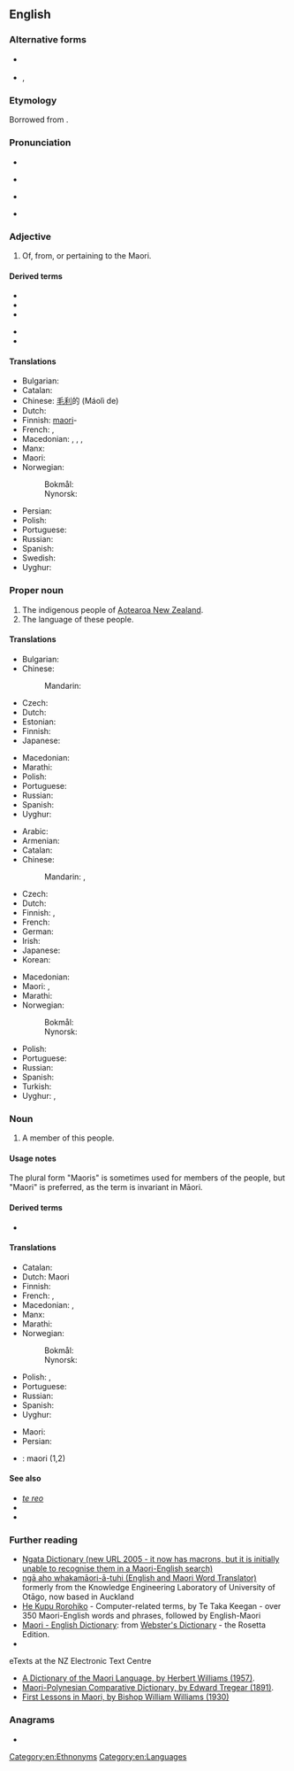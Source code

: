 {{also|maori|māori|Māori}}
==English==
{{interwiktionary|code=mi}}
{{wikipedia}}

===Alternative forms===
* {{l|en|Māori}} {{qualifier|preferred usage in Māori text}}
* {{l|en|Mäori}}, {{l|en|Maaori}} {{qualifier|alternative usage in Māori text when macrons are not available}}

===Etymology===
Borrowed from {{bor|en|mi|māori||aborigine, native; normal, ordinary, plain}}.

===Pronunciation===
* {{IPA|/ˈmaʊɹi/|lang=en}}
* {{a|NZ|non-standard}} {{IPA|/ˈmɐːɹiː/|/ˈmɐʉɹi/|/ˈmoːɹi/|/ˈmeəɹi/|lang=en}}
* {{a|US|dialectal|non-standard}} {{IPA|/meɪˈ(j)ɔːɹi/|lang=en}}
* {{rhymes|aʊɹi|lang=en}}

===Adjective===
{{head|en|adjective}}

# Of, from, or pertaining to the Maori.

====Derived terms====
{{der-top}}
* {{l|en|Maori onion}}
* {{l|en|Maori rat}}
* {{l|en|Maori title}}
{{der-mid}}
* {{l|en|Maoridom}}
* {{l|en|Maoriness}}
{{der-bottom}}

====Translations====
{{trans-top|of, from, or pertaining to the Māori}}
* Bulgarian: {{t|bg|маорски}}
* Catalan: {{t|ca|maori}}
* Chinese: [[毛利]]的 (Máolì de)
* Dutch: {{t+|nl|Maori}}
* Finnish: [[maori]]-
* French: {{t+|fr|maori|m}}, {{t+|fr|maorie|f}}
* Macedonian: {{t|mk|маорски|m|tr=máorski}}, {{t|mk|маорска|f|tr=máorska}}, {{t|mk|маорско|n|tr=máorsko}}, {{t|mk|маорски|p|tr=máorski}}
* Manx: {{t|gv|Maorach}}
* Maori: {{t|mi|Māori}}
* Norwegian:
*: Bokmål: {{t|nb|maorisk}}
*: Nynorsk: {{t|nn|maorisk}}
{{trans-mid}}
* Persian: {{t+|fa|مائوری|tr=Mā'ori}}
* Polish: {{t|pl|maoryski}}
* Portuguese: {{t+|pt|maori}}
* Russian: {{t|ru|маори́йский}}
* Spanish: {{t+|es|maorí}}
* Swedish: {{t+|sv|maorisk}}
* Uyghur: {{t|ug|ماۋرى}}
{{trans-bottom}}

===Proper noun===
{{en-proper noun}}

# The indigenous people of [[Aotearoa New Zealand]].
# The language of these people.

====Translations====
{{trans-top|indigenous people of Aotearoa New Zealand}}
* Bulgarian: {{t|bg|маори|p}}
* Chinese:
*: Mandarin: {{t+|cmn|毛利人|tr=Máolì-rén|sc=Hani}}
* Czech: {{t|cs|Maoři}}
* Dutch: {{t+|nl|Maori|p}}
* Estonian: {{t+|et|maur}}
* Finnish: {{t|fi|maorit|p}}
* Japanese: {{t|ja|マオリ人|tr=Maori-jin}}
{{trans-mid}}
* Macedonian: {{t|mk|Маори|p|tr=Máori}}
* Marathi: {{t|mr|माओरी|tr=māorī|sc=Deva}}
* Polish: {{t|pl|Maorysi|p}}
* Portuguese: {{t+|pt|maori|m}}
* Russian: {{t+|ru|ма́ори|m|f}}
* Spanish: {{t+|es|maorí|m|f}}
* Uyghur: {{t|ug|ماۋرىلار}}
{{trans-bottom}}

{{trans-top|language of the Māori}}
* Arabic: {{t|ar|مَاوْرِي|m|tr=mawrī}}
* Armenian: {{t|hy|մաորի|sc=Armn}}
* Catalan: {{t|ca|maori|m}}
* Chinese:
*: Mandarin: {{t|cmn|毛利語|sc=Hani}}, {{t|cmn|毛利语|tr=Máolì-yǔ|sc=Hani}}
* Czech: {{t|cs|maorština|f}}
* Dutch: {{t+|nl|Maori|n}}
* Finnish: {{t+|fi|maori}}, {{t|fi|maorin kieli}}
* French: {{t+|fr|maori|m}}
* German: {{t+|de|Maori|n}}
* Irish: {{t|ga|Maorais|f}}
* Japanese: {{t+|ja|マオリ語|tr=Maori-go}}
* Korean: {{t|ko|마오리어|tr=Maori-eo}}
{{trans-mid}}
* Macedonian: {{t|mk|маорски|m|tr=máorski}}
* Maori: {{t|mi|te reo Māori}}, {{t|mi|Māori}}
* Marathi: {{t|mr|माओरी|f|tr=māorī|sc=Deva}}
* Norwegian:
*: Bokmål: {{t+|nb|maori}}
*: Nynorsk: {{t|nn|maori}}
* Polish: {{t|pl|maoryski|m}}
* Portuguese: {{t+|pt|maori|m}}
* Russian: {{t+|ru|ма́ори|m}}
* Spanish: {{t+|es|maorí|m}}
* Turkish: {{t|tr|Maori dili}}
* Uyghur: {{t|ug|ماۋرى تىلى}}, {{t|ug|ماۋرىچە}}
{{trans-bottom}}

===Noun===
{{en-noun|Maori|Maoris}}

# A member of this people.

====Usage notes====
The plural form "Maoris" is sometimes used for members of the people, but "Maori" is preferred, as the term is invariant in Māori.

====Derived terms====
* {{l|en|Maoriland}}

====Translations====
{{trans-top|member of the people of New Zealand}}
* Catalan: {{t|ca|maori|m|f}}
* Dutch: Maori {{g|m|f}}
* Finnish: {{t+|fi|maori}}
* French: {{t+|fr|Maori|m}}, {{t|fr|Maorie|f}}
* Macedonian: {{t|mk|Маор|m|tr=Máor}}, {{t|mk|Маорка|f|tr=Máorka}}
* Manx: {{t|gv|Maorach|m}}
* Marathi: {{t|mr|माओरी|tr=māorī|sc=Deva}}
* Norwegian:
*: Bokmål: {{t+|nb|maori|m}}
*: Nynorsk: {{t|nn|maori|m}}
{{trans-mid}}
* Polish: {{t|pl|Maorys|m}}, {{t|pl|Maoryska|f}}
* Portuguese: {{t+|pt|maori|m}}
* Russian: {{t+|ru|ма́ори|m|f}}
* Spanish: {{t+|es|maorí|m|f}}
* Uyghur: {{t|ug|ماۋرى}}
{{trans-bottom}}

{{checktrans-top}}
* Maori: {{t-check|mi|Māori}}
* Persian: {{t+check|fa|مائوری|tr=mā’ori}}
{{trans-mid}}
* {{ttbc|sv}}: maori (1,2)
{{trans-bottom}}

====See also====
* ''[[te reo]]''
* {{l|en|Index:Maori|Index of Maori words}}
* {{langcat|mi}}

===Further reading===
* [http://www.learningmedia.co.nz/nz/online/ngata/ Ngata Dictionary (new URL 2005 - it now has macrons, but it is initially unable to recognise them in a Maori-English search)] <!-- Robin wrote to Learning Media about it a second time on 25 May -->
* [http://translator.kedri.info ngā aho whakamāori-ā-tuhi (English and Maori Word Translator)] formerly from the Knowledge Engineering Laboratory of University of Otāgo, now based in Auckland
* [http://www.cs.waikato.ac.nz/~tetaka/kupurorohiko.htm He Kupu Rorohiko] - Computer-related terms, by Te Taka Keegan - over 350 Maori-English words and phrases, followed by English-Maori
* [http://www.websters-online-dictionary.org/definition/Maori-english/ Maori - English Dictionary]: from [http://www.websters-online-dictionary.org/ Webster's Dictionary] - the Rosetta Edition.
* {{ISO 639|link=Ethnologue|1code=mi|code=mri}}
; eTexts at the NZ Electronic Text Centre
* [http://www.nzetc.org/tm/scholarly/tei-WillDict.html A Dictionary of the Maori Language, by Herbert Williams (1957)].
* [http://www.nzetc.org/tm/scholarly/tei-TreMaor.html Maori-Polynesian Comparative Dictionary, by Edward Tregear (1891)].
* [http://www.nzetc.org/tm/scholarly/tei-WilFirs.html First Lessons in Maori, by Bishop William Williams (1930)]

===Anagrams===
* {{anagrams|en|Mario|Moira|Omari|morai|moria}}

[[Category:en:Ethnonyms]]
[[Category:en:Languages]]